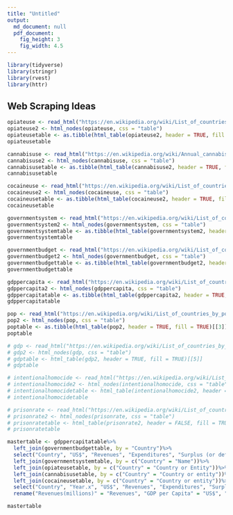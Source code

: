 ```yaml
---
title: "Untitled"
output:
  md_document: null
  pdf_document:
    fig_height: 3
    fig_width: 4.5
---
```


```r
library(tidyverse)
library(stringr)
library(rvest)
library(httr)
```

## Web Scraping Ideas

```r
opiateuse <- read_html("https://en.wikipedia.org/wiki/List_of_countries_by_prevalence_of_opiates_use")
opiateuse2 <- html_nodes(opiateuse, css = "table")
opiateusetable <- as.tibble(html_table(opiateuse2, header = TRUE, fill = TRUE)[[1]])
opiateusetable

cannabisuse <- read_html("https://en.wikipedia.org/wiki/Annual_cannabis_use_by_country")
cannabisuse2 <- html_nodes(cannabisuse, css = "table")
cannabisusetable <- as.tibble(html_table(cannabisuse2, header = TRUE, fill = TRUE)[[1]])
cannabisusetable

cocaineuse <- read_html("https://en.wikipedia.org/wiki/List_of_countries_by_prevalence_of_cocaine_use")
cocaineuse2 <- html_nodes(cocaineuse, css = "table")
cocaineusetable <- as.tibble(html_table(cocaineuse2, header = TRUE, fill = TRUE)[[1]])
cocaineusetable

governmentsystem <- read_html("https://en.wikipedia.org/wiki/List_of_countries_by_system_of_government")
governmentsystem2 <- html_nodes(governmentsystem, css = "table")
governmentsystemtable <- as.tibble(html_table(governmentsystem2, header = TRUE, fill = TRUE)[[6]])
governmentsystemtable

governmentbudget <- read_html("https://en.wikipedia.org/wiki/List_of_countries_by_government_budget")
governmentbudget2 <- html_nodes(governmentbudget, css = "table")
governmentbudgettable <- as.tibble(html_table(governmentbudget2, header = TRUE, fill = TRUE)[[1]])
governmentbudgettable

gdppercapita <- read_html("https://en.wikipedia.org/wiki/List_of_countries_by_GDP_(nominal)_per_capita")
gdppercapita2 <- html_nodes(gdppercapita, css = "table")
gdppercapitatable <- as.tibble(html_table(gdppercapita2, header = TRUE, fill = TRUE)[[5]])
gdppercapitatable

pop <- read_html("https://en.wikipedia.org/wiki/List_of_countries_by_population_(United_Nations)")
pop2 <- html_nodes(pop, css = "table")
poptable <- as.tibble(html_table(pop2, header = TRUE, fill = TRUE)[[3]])
poptable

# gdp <- read_html("https://en.wikipedia.org/wiki/List_of_countries_by_GDP_(nominal)")
# gdp2 <- html_nodes(gdp, css = "table")
# gdptable <- html_table(gdp2, header = TRUE, fill = TRUE)[[5]]
# gdptable

# intentionalhomocide <- read_html("https://en.wikipedia.org/wiki/List_of_countries_by_intentional_homicide_rate")
# intentionalhomocide2 <- html_nodes(intentionalhomocide, css = "table")
# intentionalhomocidetable <- html_table(intentionalhomocide2, header = TRUE, fill = TRUE)[[3]]
# intentionalhomocidetable

# prisonrate <- read_html("https://en.wikipedia.org/wiki/List_of_countries_by_incarceration_rate")
# prisonrate2 <- html_nodes(prisonrate, css = "table")
# prisonratetable <- html_table(prisonrate2, header = FALSE, fill = TRUE)[[1]]
# prisonratetable
```

```r
mastertable <- gdppercapitatable%>%
  left_join(governmentbudgettable, by = "Country")%>%
  select("Country", "US$", "Revenues", "Expenditures", "Surplus (or deficit)", "Year")%>%
  left_join(governmentsystemtable, by = c("Country" = "Name"))%>%
  left_join(opiateusetable, by = c("Country" = "Country or Entity"))%>%
  left_join(cannabisusetable, by = c("Country" = "Country or entity"))%>%
  left_join(cocaineusetable, by = c("Country" = "Country or entity"))%>%
  select("Country", "Year.x", "US$", "Revenues", "Expenditures", "Surplus (or deficit)", "Constitutional form", "Head of state", "Annual prevalence (percent).x", "Annual prevalence\n(percent)","Annual prevalence (percent).y")%>%
  rename("Revenues(millions)" = "Revenues", "GDP per Capita" = "US$", "Expenditures(millions)" = "Expenditures", "Surplus/Deficit(millions)" = "Surplus (or deficit)","Year" = "Year.x", "Opiate Prevalence(percent)" = "Annual prevalence (percent).x", "Cannabis Prevalence(percent)" = "Annual prevalence\n(percent)", "Cocaine Prevalence(percent)" = "Annual prevalence (percent).y")

mastertable
```
